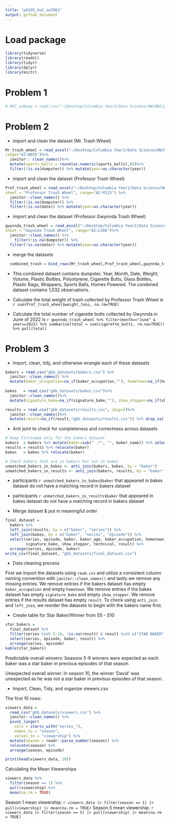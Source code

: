```yaml
---
title: "p8105_hw2_xw2961"
output: github_document
---
```


# Load package

```r
library(tidyverse)
library(readxl)
library(tidyr)
library(dplyr)
library(knitr)
```

# Problem 1

```r
# NYC_subway = read.csv("~/Desktop/Columbia Year2/Data Science/HW/HW2/p8105_hw2/NYC_Transit_Subway_Entrance_And_Exit_Data.csv")
```

# Problem 2

-   import and clean the dataset (Mr. Trash Wheel)

```r
Mr_trash_wheel = read_excel("~/Desktop/Columbia Year2/Data Science/HW/HW2/p8105_hw2/202409 Trash Wheel Collection Data.xlsx",
range="A2:N655")%>%
  janitor:: clean_names()%>% 
  mutate(sports_balls = round(as.numeric(sports_balls),0))%>% 
  filter(!is.na(dumpster)) %>% mutate(year=as.character(year))
```

-   import and clean the dataset (Professor Trash Wheel)

```r
Prof_trash_wheel = read_excel("~/Desktop/Columbia Year2/Data Science/HW/HW2/p8105_hw2/202409 Trash Wheel Collection Data.xlsx", 
sheet = "Professor Trash Wheel", range="A2:M123") %>%
  janitor::clean_names() %>%
  filter(!is.na(dumpster)) %>%
  filter(!is.na(date)) %>% mutate(year=as.character(year))
```

-   import and clean the dataset (Professor Gwynnda Trash Wheel)

```r
gwynnda_trash_wheel = read_excel("~/Desktop/Columbia Year2/Data Science/HW/HW2/p8105_hw2/202409 Trash Wheel Collection Data.xlsx",
sheet = "Gwynnda Trash Wheel", range="A2:L266")%>%
  janitor::clean_names() %>%
    filter(!is.na(dumpster)) %>%
  filter(!is.na(date)) %>% mutate(year=as.character(year))
```

-   merge the datasets

```r
  combined_trash = bind_rows(Mr_trash_wheel,Prof_trash_wheel,gwynnda_trash_wheel) 
```

* This combined dataset contains dumpster, Year, Month, Date, Weight, Volume, Plastic Bottles, Polystyrene, Cigarette Butts, Glass Bottles, Plastic Bags, Wrappers, Sports Balls, Homes Powered. The combined dataset contains 1,032 observations.

-   Calculate the total weight of trash collected by Professor Trash Wheel is 
`r sum(Prof_trash_wheel$weight_tons, na.rm=TRUE)`


-   Calculate the total number of cigarette butts collected by Gwynnda in June of 2022 is 
`r gwynnda_trash_wheel %>% filter(month=="June" & year==2022) %>% summarise(total = sum(cigarette_butts, rm.na=TRUE)) %>% pull(total)`


# Problem 3
* import, clean, tidy, and otherwise wrangle each of these datasets
```r
bakers = read.csv("gbb_datasets/bakers.csv") %>% 
  janitor::clean_names() %>% 
  mutate(baker_occupation=na_if(baker_occupation,""), hometown=na_if(hometown,"") ) %>% drop_na() #turn missing into N/A and drop the cells with N/A
  
bakes   = read.csv("gbb_datasets/bakes.csv")%>% 
  janitor::clean_names()%>%
  mutate(signature_bake=na_if(signature_bake,""), show_stopper=na_if(show_stopper,"")) %>% drop_na()

results = read.csv("gbb_datasets/results.csv", skip=2)%>% 
  janitor::clean_names()%>%
  mutate(result=na_if(result,"gbb_datasets/results.csv")) %>% drop_na()
```

* Anti joint to check for completeness and correctness across datasets
```r
# Keep Firstname only for the bakers dataset
bakers  = bakers %>% mutate(baker=sub(" .*", "", baker_name)) %>% select(-baker_name) %>% relocate(baker)
results = results %>% relocate(baker)
bakes   = bakes %>% relocate(baker)

# Check bakers that are in bakers but not in bakes
unmatched_bakers_in_bakes <- anti_join(bakers, bakes, by = "baker")
unmatched_bakers_in_results <- anti_join(bakers, results, by = "baker")

```

* participants `r unmatched_bakers_in_bakes$baker` that appeared in bakes dataset do not have a matching record in bakers dataset
* participants `r unmatched_bakers_in_results$baker` that appeared in bakes dataset do not have a matching record in bakers dataset

* Merge dataset & put in meaningful order

```r
final_dataset =
  bakers %>% 
  left_join(results, by = c("baker", "series")) %>% 
  left_join(bakes, by = c("baker", "series", "episode")) %>% 
  select(series, episode, baker, baker_age, baker_occupation, hometown,
         signature_bake, show_stopper, technical, result) %>% 
  arrange(series, episode, baker)
write_csv(final_dataset, "gbb_datasets/final_dataset.csv")
```

* Data cleaning process

First we import the datasets using `read.csv` and utilize a consistent column naming convention with `janitor::clean_names()` and lastly we remove any missing entries. We remove entries if the bakers dataset has empty `baker_occupation` and empty `hometown`. We remove entries if the bakes dataset has empty `signature_bake` and empty `show_stopper`. We remove entries if the results dataset has empty `result`. To check using `anti_join` and `left_join`, we reorder the datasets to begin with the bakers name first. 

* Create table for Star Baker/Winner from S5 - S10

```r
star_bakers =
  final_dataset %>% 
  filter(series %in% 5:10, !is.na(result) & result %in% c("STAR BAKER", "WINNER")) %>% 
  select(series, episode, baker, result) %>% 
  arrange(series, episode)
kable(star_bakers)
```

Predictable overall winners: Seasons 5-9 winners were expected as each baker was a star baker in previous episodes of that season.

Unexpected overall winner: In season 10, the winner 'David' was unexpected as he was not a star baker in previous episodes of that season.

* Import, Clean, Tidy, and organize viewers.csv

The first 10 rows:
```r
viewers_data = 
  read_csv("gbb_datasets/viewers.csv") %>% 
  janitor::clean_names() %>% 
  pivot_longer(
    cols = starts_with("series_"), 
    names_to = "season", 
    values_to = "viewership") %>% 
  mutate(season = readr::parse_number(season)) %>% 
  relocate(season) %>% 
  arrange(season, episode)

print(head(viewers_data, 10))
```

Calculating the Mean Viewerships
```r
viewers_data %>% 
  filter(season == 1) %>% 
  pull(viewership) %>% 
  mean(na.rm = TRUE)
```

Season 1 mean viewership: `r viewers_data |> filter(season == 1) |> pull(viewership) |> mean(na.rm = TRUE)`
Season 5 mean viewership: `r viewers_data |> filter(season == 5) |> pull(viewership) |> mean(na.rm = TRUE)`